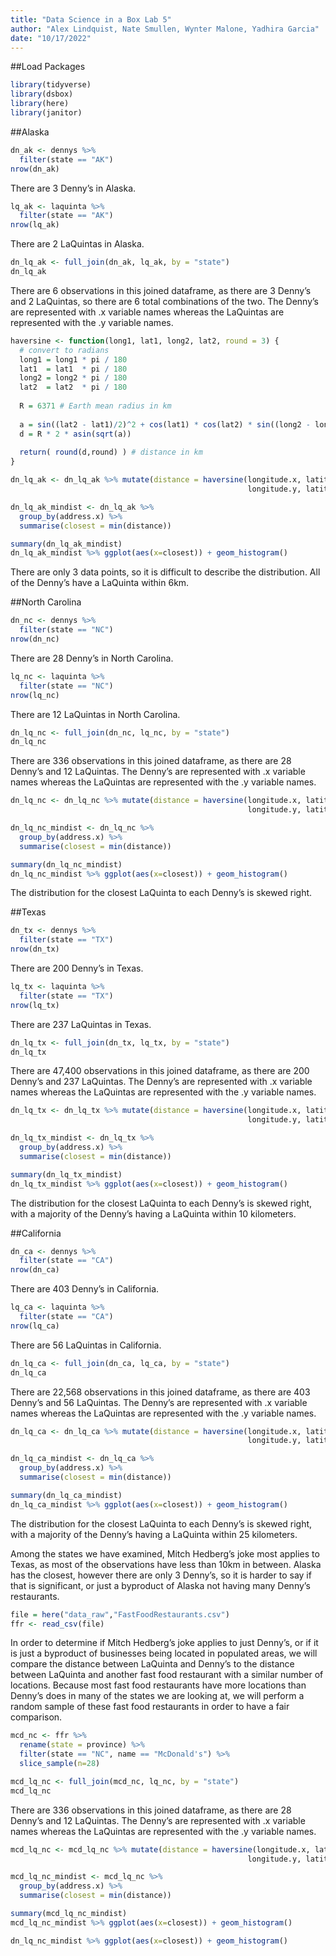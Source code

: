 ```yaml
---
title: "Data Science in a Box Lab 5"
author: "Alex Lindquist, Nate Smullen, Wynter Malone, Yadhira Garcia"
date: "10/17/2022"
---
```


##Load Packages

```r
library(tidyverse)
library(dsbox)
library(here)
library(janitor)
```

##Alaska
```r
dn_ak <- dennys %>%
  filter(state == "AK")
nrow(dn_ak)
```
There are 3 Denny's in Alaska.

```r
lq_ak <- laquinta %>%
  filter(state == "AK")
nrow(lq_ak)
```
There are 2 LaQuintas in Alaska.

```r
dn_lq_ak <- full_join(dn_ak, lq_ak, by = "state")
dn_lq_ak
```
There are 6 observations in this joined dataframe, as there are 3 Denny's and 2
LaQuintas, so there are 6 total combinations of the two. The Denny's are 
represented with .x variable names whereas the LaQuintas are represented with 
the .y variable names.

```r
haversine <- function(long1, lat1, long2, lat2, round = 3) {
  # convert to radians
  long1 = long1 * pi / 180
  lat1  = lat1  * pi / 180
  long2 = long2 * pi / 180
  lat2  = lat2  * pi / 180
  
  R = 6371 # Earth mean radius in km
  
  a = sin((lat2 - lat1)/2)^2 + cos(lat1) * cos(lat2) * sin((long2 - long1)/2)^2
  d = R * 2 * asin(sqrt(a))
  
  return( round(d,round) ) # distance in km
}
```

```r
dn_lq_ak <- dn_lq_ak %>% mutate(distance = haversine(longitude.x, latitude.x, 
                                                     longitude.y, latitude.y))
```

```r
dn_lq_ak_mindist <- dn_lq_ak %>%
  group_by(address.x) %>%
  summarise(closest = min(distance))
```

```r
summary(dn_lq_ak_mindist)
dn_lq_ak_mindist %>% ggplot(aes(x=closest)) + geom_histogram()
```
There are only 3 data points, so it is difficult to describe the distribution.
All of the Denny's have a LaQuinta within 6km.

##North Carolina 
```r
dn_nc <- dennys %>%
  filter(state == "NC")
nrow(dn_nc)
```
There are 28 Denny's in North Carolina.

```r
lq_nc <- laquinta %>%
  filter(state == "NC")
nrow(lq_nc)
```
There are 12 LaQuintas in North Carolina.

```r
dn_lq_nc <- full_join(dn_nc, lq_nc, by = "state")
dn_lq_nc
```
There are 336 observations in this joined dataframe, as there are 28 Denny's and 
12 LaQuintas. The Denny's are represented with .x variable names whereas the 
LaQuintas are represented with the .y variable names.


```r
dn_lq_nc <- dn_lq_nc %>% mutate(distance = haversine(longitude.x, latitude.x, 
                                                     longitude.y, latitude.y))
```

```r
dn_lq_nc_mindist <- dn_lq_nc %>%
  group_by(address.x) %>%
  summarise(closest = min(distance))
```

```r
summary(dn_lq_nc_mindist)
dn_lq_nc_mindist %>% ggplot(aes(x=closest)) + geom_histogram()
```
The distribution for the closest LaQuinta to each Denny's is skewed right.

##Texas
```r
dn_tx <- dennys %>%
  filter(state == "TX")
nrow(dn_tx)
```
There are 200 Denny's in Texas.

```r
lq_tx <- laquinta %>%
  filter(state == "TX")
nrow(lq_tx)
```
There are 237 LaQuintas in Texas.

```r
dn_lq_tx <- full_join(dn_tx, lq_tx, by = "state")
dn_lq_tx
```
There are 47,400 observations in this joined dataframe, as there are 200 Denny's
and 237 LaQuintas. The Denny's are represented with .x variable names whereas
the LaQuintas are represented with the .y variable names.


```r
dn_lq_tx <- dn_lq_tx %>% mutate(distance = haversine(longitude.x, latitude.x, 
                                                     longitude.y, latitude.y))
```

```r
dn_lq_tx_mindist <- dn_lq_tx %>%
  group_by(address.x) %>%
  summarise(closest = min(distance))
```

```r
summary(dn_lq_tx_mindist)
dn_lq_tx_mindist %>% ggplot(aes(x=closest)) + geom_histogram()
```
The distribution for the closest LaQuinta to each Denny's is skewed right, with
a majority of the Denny's having a LaQuinta within 10 kilometers.

##California
```r
dn_ca <- dennys %>%
  filter(state == "CA")
nrow(dn_ca)
```
There are 403 Denny's in California.

```r
lq_ca <- laquinta %>%
  filter(state == "CA")
nrow(lq_ca)
```
There are 56 LaQuintas in California.

```r
dn_lq_ca <- full_join(dn_ca, lq_ca, by = "state")
dn_lq_ca
```
There are 22,568 observations in this joined dataframe, as there are 403 Denny's
and 56 LaQuintas. The Denny's are represented with .x variable names whereas
the LaQuintas are represented with the .y variable names.


```r
dn_lq_ca <- dn_lq_ca %>% mutate(distance = haversine(longitude.x, latitude.x, 
                                                     longitude.y, latitude.y))
```

```r
dn_lq_ca_mindist <- dn_lq_ca %>%
  group_by(address.x) %>%
  summarise(closest = min(distance))
```

```r
summary(dn_lq_ca_mindist)
dn_lq_ca_mindist %>% ggplot(aes(x=closest)) + geom_histogram()
```
The distribution for the closest LaQuinta to each Denny's is skewed right, with
a majority of the Denny's having a LaQuinta within 25 kilometers.

Among the states we have examined, Mitch Hedberg's joke most applies to Texas,
as most of the observations have less than 10km in between. Alaska has the 
closest, however there are only 3 Denny's, so it is harder to say if that is 
significant, or just a byproduct of Alaska not having many Denny's restaurants.

```r
file = here("data_raw","FastFoodRestaurants.csv")
ffr <- read_csv(file)
```

In order to determine if Mitch Hedberg's joke applies to just Denny's, or if it
is just a byproduct of businesses being located in populated areas, we will 
compare the distance between LaQuinta and Denny's to the distance between 
LaQuinta and another fast food restaurant with a similar number of locations.
Because most fast food restaurants have more locations than Denny's does in 
many of the states we are looking at, we will perform a random sample of these
fast food restaurants in order to have a fair comparison.

```r
mcd_nc <- ffr %>% 
  rename(state = province) %>%
  filter(state == "NC", name == "McDonald's") %>%
  slice_sample(n=28)

```

```r
mcd_lq_nc <- full_join(mcd_nc, lq_nc, by = "state")
mcd_lq_nc
```
There are 336 observations in this joined dataframe, as there are 28 Denny's and 
12 LaQuintas. The Denny's are represented with .x variable names whereas the 
LaQuintas are represented with the .y variable names.


```r
mcd_lq_nc <- mcd_lq_nc %>% mutate(distance = haversine(longitude.x, latitude.x, 
                                                     longitude.y, latitude.y))
```

```r
mcd_lq_nc_mindist <- mcd_lq_nc %>%
  group_by(address.x) %>%
  summarise(closest = min(distance))
```

```r
summary(mcd_lq_nc_mindist)
mcd_lq_nc_mindist %>% ggplot(aes(x=closest)) + geom_histogram()

dn_lq_nc_mindist %>% ggplot(aes(x=closest)) + geom_histogram()

```
